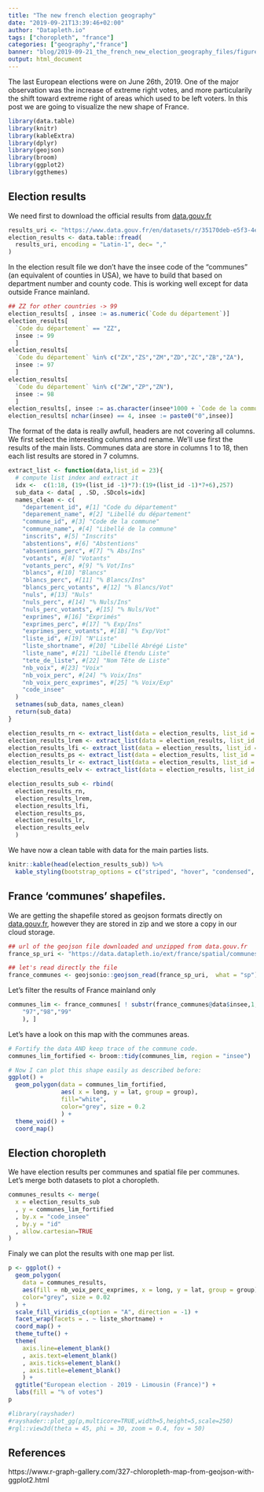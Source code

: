 ```yaml
---
title: "The new french election geography"
date: "2019-09-21T13:39:46+02:00"
author: "Datapleth.io"
tags: ["choropleth", "france"]
categories: ["geography","france"]
banner: "blog/2019-09-21_the_french_new_election_geography_files/figure-html/electionChoropleth-1.png"
output: html_document
---
```


The last European elections were on June 26th, 2019. One of the major
observation was the increase of extreme right votes, and more particularily
the shift toward extreme right of areas which used to be left voters. In this 
post we are going to visualize the new shape of France.



```r
library(data.table)
library(knitr)
library(kableExtra)
library(dplyr)
library(geojson)
library(broom)
library(ggplot2)
library(ggthemes)
```

## Election results

We need first to download the official results from
[data.gouv.fr](https://www.data.gouv.fr/en/datasets/resultats-des-elections-europeennes-2019/)

```r
results_uri <- "https://www.data.gouv.fr/en/datasets/r/35170deb-e5f3-4e79-889f-5b9a3f547742"
election_results <- data.table::fread(
  results_uri, encoding = "Latin-1", dec= ","
)
```

In the election result file we don't have the insee code of the "communes" (an
equivalent of counties in USA), we have to build that based on department number
and county code. This is working well except for data outside France mainland.

```r
## ZZ for other countries -> 99
election_results[ , insee := as.numeric(`Code du département`)]
election_results[ 
  `Code du département` == "ZZ",
  insee := 99
  ]
election_results[ 
  `Code du département` %in% c("ZX","ZS","ZM","ZD","ZC","ZB","ZA"),
  insee := 97
  ]
election_results[ 
  `Code du département` %in% c("ZW","ZP","ZN"),
  insee := 98
  ]
election_results[, insee := as.character(insee*1000 + `Code de la commune`)]
election_results[ nchar(insee) == 4, insee := paste0("0",insee)]
```


The format of the data is really awfull, headers are not covering all columns.
We first select the interesting columns and rename. We'll use first the results
of the main lists. Communes data are store in columns 1 to 18, then each
list results are stored in 7 columns.

```r
extract_list <- function(data,list_id = 23){
  # compute list index and extract it
  idx <-  c(1:18, (19+(list_id -1)*7):(19+(list_id -1)*7+6),257)
  sub_data <- data[ , .SD, .SDcols=idx]
  names_clean <- c(
    "departement_id", #[1] "Code du département"   
    "deparement_name", #[2] "Libellé du département"
    "commune_id", #[3] "Code de la commune"    
    "commune_name", #[4] "Libellé de la commune" 
    "inscrits", #[5] "Inscrits"              
    "abstentions", #[6] "Abstentions"           
    "absentions_perc", #[7] "% Abs/Ins"             
    "votants", #[8] "Votants"               
    "votants_perc", #[9] "% Vot/Ins"             
    "blancs", #[10] "Blancs"                
    "blancs_perc", #[11] "% Blancs/Ins"          
    "blancs_perc_votants", #[12] "% Blancs/Vot"          
    "nuls", #[13] "Nuls"                  
    "nuls_perc", #[14] "% Nuls/Ins"            
    "nuls_perc_votants", #[15] "% Nuls/Vot"            
    "exprimes", #[16] "Exprimés"              
    "exprimes_perc", #[17] "% Exp/Ins"             
    "exprimes_perc_votants", #[18] "% Exp/Vot"             
    "liste_id", #[19] "N°Liste"               
    "liste_shortname", #[20] "Libellé Abrégé Liste"  
    "liste_name", #[21] "Libellé Etendu Liste"  
    "tete_de_liste", #[22] "Nom Tête de Liste"     
    "nb_voix", #[23] "Voix"                  
    "nb_voix_perc", #[24] "% Voix/Ins"            
    "nb_voix_perc_exprimes", #[25] "% Voix/Exp" 
    "code_insee"
  )
  setnames(sub_data, names_clean)
  return(sub_data)
}

election_results_rn <- extract_list(data = election_results, list_id = 23)
election_results_lrem <- extract_list(data = election_results, list_id = 5)
election_results_lfi <- extract_list(data = election_results, list_id = 1)
election_results_ps <- extract_list(data = election_results, list_id = 12)
election_results_lr <- extract_list(data = election_results, list_id = 29)
election_results_eelv <- extract_list(data = election_results, list_id = 30)

election_results_sub <- rbind(
  election_results_rn,
  election_results_lrem,
  election_results_lfi,
  election_results_ps,
  election_results_lr,
  election_results_eelv
  )
```


We have now a clean table with data for the main parties lists.

```r
knitr::kable(head(election_results_sub)) %>%
  kable_styling(bootstrap_options = c("striped", "hover", "condensed", "responsive")) %>% scroll_box(width = "100%")
```


## France 'communes' shapefiles.

We are getting the shapefile stored as geojson formats directly on 
[data.gouv.fr](https://www.data.gouv.fr/en/datasets/decoupage-administratif-communal-francais-issu-d-openstreetmap/#_), however they are stored in zip and we store a copy
in our cloud storage.



```r
## url of the geojson file downloaded and unzipped from data.gouv.fr
france_sp_uri <- "https://data.datapleth.io/ext/france/spatial/communes-simple/communes-20190101.json"

## let's read directly the file
france_communes <- geojsonio::geojson_read(france_sp_uri,  what = "sp")
```

Let's filter the results of France mainland only

```r
communes_lim <- france_communes[ ! substr(france_communes@data$insee,1,2)  %in% c(
    "97","98","99"
    ), ]
```

Let's have a look on this map with the communes areas.

```r
# Fortify the data AND keep trace of the commune code.
communes_lim_fortified <- broom::tidy(communes_lim, region = "insee")

# Now I can plot this shape easily as described before:
ggplot() +
  geom_polygon(data = communes_lim_fortified, 
               aes( x = long, y = lat, group = group),
               fill="white", 
               color="grey", size = 0.2
               ) +
  theme_void() +
  coord_map()
```



## Election choropleth

We have election results per communes and spatial file per communes. Let's merge
both datasets to plot a choropleth.

```r
communes_results <- merge(
  x = election_results_sub
  , y = communes_lim_fortified
  , by.x = "code_insee"
  , by.y = "id"
  , allow.cartesian=TRUE
)
```

Finaly we can plot the results with one map per list.



```r
p <- ggplot() +
  geom_polygon(
    data = communes_results, 
    aes(fill = nb_voix_perc_exprimes, x = long, y = lat, group = group),
    color="grey", size = 0.02
  ) +
  scale_fill_viridis_c(option = "A", direction = -1) +
  facet_wrap(facets = . ~ liste_shortname) +
  coord_map() +
  theme_tufte() +
  theme(
    axis.line=element_blank()
    , axis.text=element_blank()
    , axis.ticks=element_blank()
    , axis.title=element_blank()
    ) +
  ggtitle("European election - 2019 - Limousin (France)") +
  labs(fill = "% of votes")
p
```


```r
#library(rayshader)
#rayshader::plot_gg(p,multicore=TRUE,width=5,height=5,scale=250)
#rgl::view3d(theta = 45, phi = 30, zoom = 0.4, fov = 50)
```



## References

https://www.r-graph-gallery.com/327-chloropleth-map-from-geojson-with-ggplot2.html